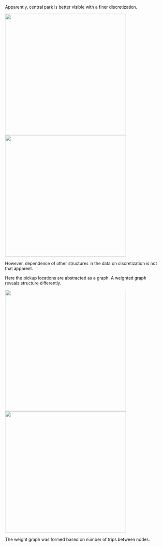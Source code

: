 Apparently, central park is better visible with a finer discretization. 

<img src="https://github.com/jArumugam/BigFish/blob/master/results/binned_fares_40x40.png" width="400" height="400" /><img src="https://github.com/jArumugam/BigFish/blob/master/results/binned_fares_80x80.png" width="400" height="400" /> 

However, dependence of other structures in the data on discretization is not that apparent. 

Here the pickup locations are abstracted as a graph. A weighted graph reveals structure differently. 

<img src="https://github.com/jArumugam/BigFish/blob/master/results/unweighted_graph_Y16_full.png" width="400" height="400" /><img src="https://github.com/jArumugam/BigFish/blob/master/results/weighted_graph_Y16_partial.png" width="400" height="400" />

The weight graph was formed based on number of trips between nodes. 

